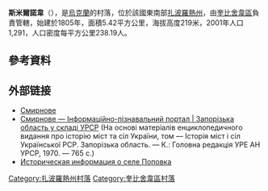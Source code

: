 {{coord|47|12|42|N|36|32|32|E|scale:100000|display=title}}

'''斯米爾諾韋'''（{{lang-uk|Смирнове}}），是[[烏克蘭|烏克蘭]]的村落，位於該國東南部[[扎波羅熱州|扎波羅熱州]]，由[[奎比舍韋區|奎比舍韋區]]負責管轄，始建於1805年，面積5.42平方公里，海拔高度219米，2001年人口1,291，人口密度每平方公里238.19人。

==參考資料==
{{reflist}}

==外部链接==
* [http://w1.c1.rada.gov.ua/pls/z7502/A005?rdat1=28.02.2014&rf7571=12416 Смирнове]{{dead link|date=2018年3月 |bot=InternetArchiveBot |fix-attempted=yes }}
* [http://imsu-zaporizhzhya.com/mista-i-sela-zaporizkoi-oblasti/kujbishevskij-rajon/smyrnove.html Смирнове — Інформаційно-пізнавальний портал | Запорізька область у складі УРСР] {{Wayback|url=http://imsu-zaporizhzhya.com/mista-i-sela-zaporizkoi-oblasti/kujbishevskij-rajon/smyrnove.html |date=20150814073042 }} (На основі матеріалів енциклопедичного видання про історію міст та сіл України, том — Історія міст і сіл Української РСР. Запорізька область. — К.: Головна редакція УРЕ АН УРСР, 1970. — 765 с.)
* [http://www.surnameindex.info/info/tavrida/berdyansk/popovka/index.html Историческая информация о селе Поповка] {{Wayback|url=http://www.surnameindex.info/info/tavrida/berdyansk/popovka/index.html |date=20211101093745 }} {{ref-ru}}

[[Category:扎波羅熱州村落|Category:扎波羅熱州村落]]
[[Category:奎比舍韋區村落|Category:奎比舍韋區村落]]


{{Zaporizhia-geo-stub}}